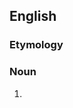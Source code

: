 {{also|cyclooxygenase}}
==English==

===Etymology===
{{prefix|en|cyclo|oxygenase}}

===Noun===
{{en-noun}}

# {{lb|en|enzyme}} {{alternative spelling of|cyclooxygenase|lang=en}}